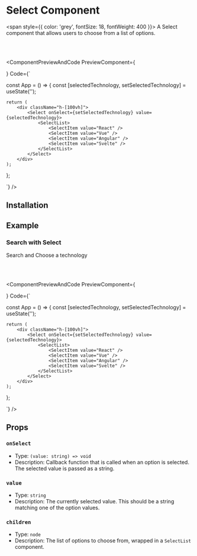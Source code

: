 # Select Component

<span style={{ color: 'grey', fontSize: 18, fontWeight: 400 }}>
  A Select component that allows users to choose from a list of options.
</span>

<br></br>


<ComponentPreviewAndCode PreviewComponent={
    <div className='flex flex-col items-center my-4'>
        <SelectWrapper/>
    </div>
}
Code={`

const App = () => {
    const [selectedTechnology, setSelectedTechnology] = useState('');

    return (
        <div className="h-[100vh]">
            <Select onSelect={setSelectedTechnology} value={selectedTechnology}>
                <SelectList>
                    <SelectItem value="React" />
                    <SelectItem value="Vue" />
                    <SelectItem value="Angular" />
                    <SelectItem value="Svelte" />
                </SelectList>
            </Select>
        </div>
    );
};

`}
/>

## Installation

<CommandBlock command="npx react-nex add Select" />

## Example

### Search with Select

Search and Choose a technology

<br></br>

<ComponentPreviewAndCode PreviewComponent={
    <div className='flex flex-col items-center my-4'>
        <SelectWrapper enableSearch/>
    </div>
}
Code={`

const App = () => {
    const [selectedTechnology, setSelectedTechnology] = useState('');

    return (
        <div className="h-[100vh]">
            <Select onSelect={setSelectedTechnology} value={selectedTechnology}>
                <SelectList>
                    <SelectItem value="React" />
                    <SelectItem value="Vue" />
                    <SelectItem value="Angular" />
                    <SelectItem value="Svelte" />
                </SelectList>
            </Select>
        </div>
    );
};

`}
/>

## Props

### `onSelect`

- Type: `(value: string) => void`
- Description: Callback function that is called when an option is selected. The selected value is passed as a string.

### `value`

- Type: `string`
- Description: The currently selected value. This should be a string matching one of the option values.

### `children`

- Type: `node`
- Description: The list of options to choose from, wrapped in a `SelectList` component.

